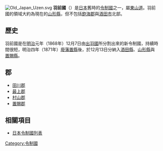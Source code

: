 {{Unreferenced|time=2019-08-09T06:46:29+00:00}}

[[File:Old_Japan_Uzen.svg|thumb]]
'''羽前國'''（{{jpn|j=羽前国|kyu=羽前國|hg=うぜんのくに|rm=Uzennokuni|f=y}}）是[[日本|日本]]舊時的[[令制國|令制國]]之一，屬[[東山道|東山道]]。羽前國的領域大約為現在的[[山形縣|山形縣]]，但不包括[[飽海郡|飽海郡]]與[[酒田市|酒田市]]北部。

==歷史==
羽前國是在[[明治|明治]]元年（1868年）12月7日由[[出羽國|出羽國]]所分割出來的新令制國，持續時間很短，明治四年（1871年）[[廢藩置縣|廢藩置縣]]後，於12月13日分納入[[酒田縣|酒田縣]]、[[山形縣|山形縣]]與[[置賜縣|置賜縣]]。

==郡==
*[[田川郡_(羽前国)|田川郡]]
*[[最上郡|最上郡]]
*[[村山郡|村山郡]]
*[[置賜郡|置賜郡]]

== 相關項目 ==
*[[日本令制國列表|日本令制國列表]]

{{羽前國的郡}}
{{日本令制國}}
{{DEFAULTSORT:Uzen}}
[[Category:令制國|Category:令制國]]